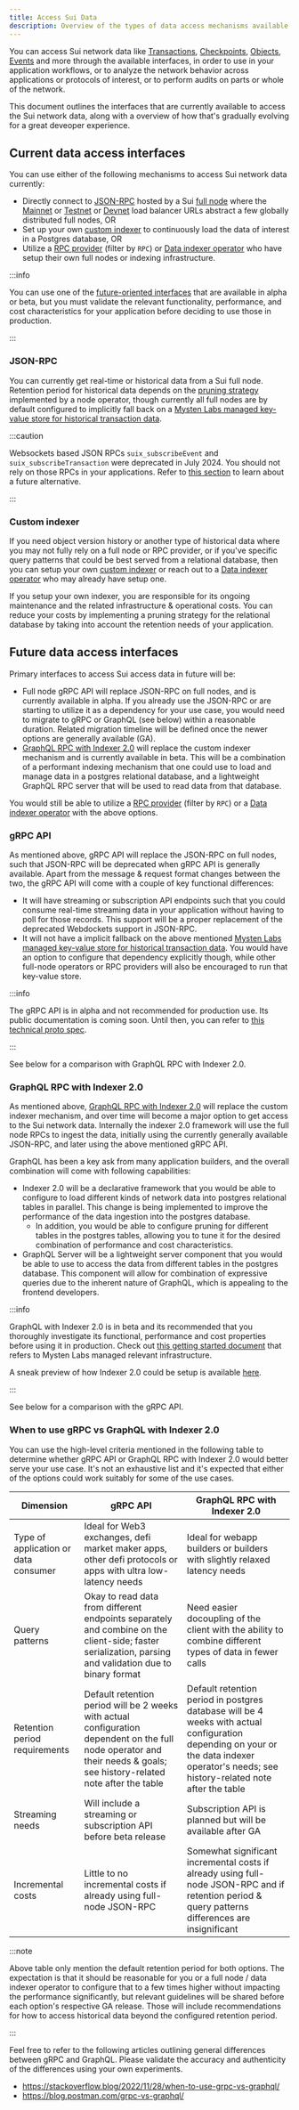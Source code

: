 ```yaml
---
title: Access Sui Data
description: Overview of the types of data access mechanisms available in Sui
---
```


You can access Sui network data like [Transactions](/concepts/transactions.mdx), [Checkpoints](/concepts/cryptography/system/checkpoint-verification.mdx), [Objects](/concepts/object-model.mdx), [Events](/guides/developer/sui-101/using-events.mdx) and more through the available interfaces, in order to use in your application workflows, or to analyze the network behavior across applications or protocols of interest, or to perform audits on parts or whole of the network.

This document outlines the interfaces that are currently available to access the Sui network data, along with a overview of how that's gradually evolving for a great deveoper experience.

## Current data access interfaces

You can use either of the following mechanisms to access Sui network data currently:

- Directly connect to [JSON-RPC](/references/sui-api.mdx) hosted by a Sui [full node](guides/operator/sui-full-node.mdx) where the [Mainnet](https://fullnode.mainnet.sui.io:443) or [Testnet](https://fullnode.testnet.sui.io:443) or [Devnet](https://fullnode.devnet.sui.io:443) load balancer URLs abstract a few globally distributed full nodes, OR
- Set up your own [custom indexer](/guides/developer/advanced/custom-indexer.mdx) to continuously load the data of interest in a Postgres database, OR 
- Utilize a [RPC provider](https://sui.io/developers#dev-tools) (filter by `RPC`) or [Data indexer operator](https://github.com/sui-foundation/awesome-sui?tab=readme-ov-file#indexers--data-services) who have setup their own full nodes or indexing infrastructure.

:::info

You can use one of the [future-oriented interfaces]((#future-state-data-interfaces)) that are available in alpha or beta, but you must validate the relevant functionality, performance, and cost characteristics for your application before deciding to use those in production.

:::

### JSON-RPC

You can currently get real-time or historical data from a Sui full node. Retention period for historical data depends on the [pruning strategy](/guides/operator/data-management.mdx#sui-full-node-pruning-policies) implemented by a node operator, though currently all full nodes are by default configured to implicitly fall back on a [Mysten Labs managed key-value store for historical transaction data](/guides/operator/data-management.mdx#sui-full-node-key-value-store-backup).

:::caution

Websockets based JSON RPCs `suix_subscribeEvent` and `suix_subscribeTransaction` were deprecated in July 2024. You should not rely on those RPCs in your applications. Refer to [this section](#future-state-data-interfaces) to learn about a future alternative.

:::

### Custom indexer

If you need object version history or another type of historical data where you may not fully rely on a full node or RPC provider, or if you've specific query patterns that could be best served from a relational database, then you can setup your own [custom indexer](/guides/developer/advanced/custom-indexer.mdx) or reach out to a [Data indexer operator](https://github.com/sui-foundation/awesome-sui?tab=readme-ov-file#indexers--data-services) who may already have setup one. 

If you setup your own indexer, you are responsible for its ongoing maintenance and the related infrastructure & operational costs. You can reduce your costs by implementing a pruning strategy for the relational database by taking into account the retention needs of your application.

## Future data access interfaces

Primary interfaces to access Sui access data in future will be:

- Full node gRPC API will replace JSON-RPC on full nodes, and is currently available in alpha. If you already use the JSON-RPC or are starting to utilize it as a dependency for your use case, you would need to migrate to gRPC or GraphQL (see below) within a reasonable duration. Related migration timeline will be defined once the newer options are generally available (GA).
- [GraphQL RPC with Indexer 2.0](/references/sui-graphql.mdx) will replace the custom indexer mechanism and is currently available in beta. This will be a combination of a performant indexing mechanism that one could use to load and manage data in a postgres relational database, and a lightweight GraphQL RPC server that will be used to read data from that database.

You would still be able to utilize a [RPC provider](https://sui.io/developers#dev-tools) (filter by `RPC`) or a [Data indexer operator](https://github.com/sui-foundation/awesome-sui?tab=readme-ov-file#indexers--data-services) with the above options.

### gRPC API

As mentioned above, gRPC API will replace the JSON-RPC on full nodes, such that JSON-RPC will be deprecated when gRPC API is generally available. Apart from the message & request format changes between the two, the gRPC API will come with a couple of key functional differences:

- It will have streaming or subscription API endpoints such that you could consume real-time streaming data in your application without having to poll for those records. This support will be a proper replacement of the deprecated Webdockets support in JSON-RPC.
- It will not have a implicit fallback on the above mentioned [Mysten Labs managed key-value store for historical transaction data](/guides/operator/data-management.mdx#sui-full-node-key-value-store-backup). You would have an option to configure that dependency explicitly though, while other full-node operators or RPC providers will also be encouraged to run that key-value store.

:::info

The gRPC API is in alpha and not recommended for production use. Its public documentation is coming soon. Until then, you can refer to [this technical proto spec](https://github.com/MystenLabs/sui/blob/main/crates/sui-rpc-api/proto/sui.node.v2.proto).

:::

See below for a comparison with GraphQL RPC with Indexer 2.0.

### GraphQL RPC with Indexer 2.0

As mentioned above, [GraphQL RPC with Indexer 2.0](/references/sui-graphql.mdx) will replace the custom indexer mechanism, and over time will become a major option to get access to the Sui network data. Internally the indexer 2.0 framework will use the full node RPCs to ingest the data, initially using the currently generally available JSON-RPC, and later using the above mentioned gRPC API. 

GraphQL has been a key ask from many application builders, and the overall combination will come with following capabilities:

- Indexer 2.0 will be a declarative framework that you would be able to configure to load different kinds of network data into postgres relational tables in parallel. This change is being implemented to improve the performance of the data ingestion into the postgres database. 
  - In addition, you would be able to configure pruning for different tables in the postgres tables, allowing you to tune it for the desired combination of performance and cost characteristics.
- GraphQL Server will be a lightweight server component that you would be able to use to access the data from different tables in the postgres database. This component will allow for combination of expressive queries due to the inherent nature of GraphQL, which is appealing to the frontend developers.

:::info

GraphQL with Indexer 2.0 is in beta and its recommended that you thoroughly investigate its functional, performance and cost properties before using it in production. Check out [this getting started document](guides/developer/getting-started/graphql-rpc.mdx) that refers to Mysten Labs managed relevant infrastructure.

A sneak preview of how Indexer 2.0 could be setup is available [here](https://github.com/amnn/sui-sender-indexer).

:::

See below for a comparison with the gRPC API.

### When to use gRPC vs GraphQL with Indexer 2.0

You can use the high-level criteria mentioned in the following table to determine whether gRPC API or GraphQL RPC with Indexer 2.0 would better serve your use case. It's not an exhaustive list and it's expected that either of the options could work suitably for some of the use cases.

| **Dimension** | **gRPC API** | **GraphQL RPC with Indexer 2.0** |
 -------- | ------- | ------- |
| Type of application or data consumer | Ideal for Web3 exchanges, defi market maker apps, other defi protocols or apps with ultra low-latency needs | Ideal for webapp builders or builders with slightly relaxed latency needs |
| Query patterns | Okay to read data from different endpoints separately and combine on the client-side; faster serialization, parsing and validation due to binary format | Need easier docoupling of the client with the ability to combine different types of data in fewer calls |
| Retention period requirements | Default retention period will be 2 weeks with actual configuration dependent on the full node operator and their needs & goals; see history-related note after the table | Default retention period in postgres database will be 4 weeks with actual configuration depending on your or the data indexer operator's needs; see history-related note after the table |
| Streaming needs | Will include a streaming or subscription API before beta release | Subscription API is planned but will be available after GA |
| Incremental costs | Little to no incremental costs if already using full-node JSON-RPC | Somewhat significant incremental costs if already using full-node JSON-RPC and if retention period & query patterns differences are insignificant |

:::note

Above table only mention the default retention period for both options. The expectation is that it should be reasonable for you or a full node / data indexer operator to configure that to a few times higher without impacting the performance significantly, but relevant guidelines will be shared before each option's respective GA release. Those will include recommendations for how to access historical data beyond the configured retention period.

:::

Feel free to refer to the following articles outlining general differences between gRPC and GraphQL. Please validate the accuracy and authenticity of the differences using your own experiments.

- https://stackoverflow.blog/2022/11/28/when-to-use-grpc-vs-graphql/
- https://blog.postman.com/grpc-vs-graphql/